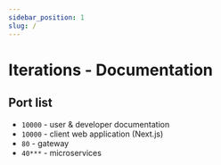 ```yaml
---
sidebar_position: 1
slug: /
---
```



# Iterations - Documentation

## Port list
- `10000` - user & developer documentation
- `10000` - client web application (Next.js)
- `80` - gateway
- `40***` - microservices

